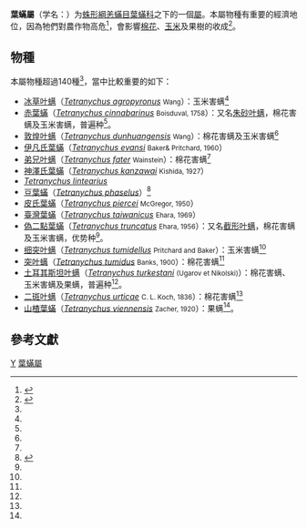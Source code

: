 {{Automatic taxobox
| taxon = Tetranychus
| image = Tetranychus-urticae.jpg
| image_caption = ''[[Tetranychus_urticae|Tetranychus urticae]]''
| authority = Dufour, 1832
| subdivision_ranks = [[種_(生物)|種]]
| subdivision = [[#物種|見內文]]
}}
'''葉蟎屬'''（学名：{{lang|la|'''''Tetranychus'''''}}）为[[蛛形綱|蛛形綱]][[恙蟎目|恙蟎目]][[葉蟎科|葉蟎科]]之下的一個[[屬_(生物)|屬]]。本屬物種有重要的經濟地位，因為牠們對農作物高危<ref name="Walter">{{cite web |url=http://keys.lucidcentral.org/keys/v3/mites/Invasive_Mite_Identification/key/Tetranychinae/Media/Html/Tetranychus.htm |title=''Tetranychus'' |work=Invasive Mite Identification: Tools for Quarantine and Plant Protection |first=David Evans |last=Walter |date=2006-09-15 |accessdate=2011-06-03 |language=en |archive-date=2012-02-20 |archive-url=https://web.archive.org/web/20120220091244/http://keys.lucidcentral.org/keys/v3/mites/Invasive_Mite_Identification/key/Tetranychinae/Media/Html/Tetranychus.htm |dead-url=no }}</ref>，會影響[[棉花|棉花]]、[[玉米|玉米]]及果樹的收成<ref name="xinjiang">{{cite journal |url=http://www.0x94.com/doc/0MN1cCA5NE4hM5I5U.html |journal=新疆植保学会2012年学术年会 |title=新疆螨类研究进展 |author=[[张建萍|张建萍]] |date=2012-04-07 |accessdate=2016-01-18 |language=zh-hans |location=[[新疆|新疆]][[烏魯木齊|烏魯木齊]] |deadurl=yes |archiveurl=https://web.archive.org/web/20160125231916/http://www.0x94.com/doc/0MN1cCA5NE4hM5I5U.html |archivedate=2016-01-25 }}</ref>。

==物種==
本屬物種超過140種<ref name="Walter"/>，當中比較重要的如下：
*[[冰草叶螨|冰草叶螨]]（''[[Tetranychus_agropyronus|Tetranychus agropyronus]]'' <small>Wang</small>）：玉米害螨<ref name="xinjiang" />
*[[赤葉蟎|赤葉蟎]]（''[[Tetranychus_cinnabarinus|Tetranychus cinnabarinus]]'' <small>Boisduval, 1758</small>）：又名[[朱砂叶螨|朱砂叶螨]]，棉花害螨及玉米害螨，普遍种<ref name="xinjiang" />。
*[[敦煌叶螨|敦煌叶螨]]（''[[Tetranychus_dunhuangensis|Tetranychus dunhuangensis]]'' <small>Wang</small>）：棉花害螨及玉米害螨<ref name="xinjiang" />
*[[伊凡氏葉蟎|伊凡氏葉蟎]]（''[[Tetranychus_evansi|Tetranychus evansi]]'' <small>Baker& Pritchard, 1960</small>）
*[[弟兄叶螨|弟兄叶螨]]（''[[Tetranychus_fater|Tetranychus fater]]'' <small>Wainstein</small>）：棉花害螨<ref name="xinjiang" />
*[[神澤氏葉蟎|神澤氏葉蟎]]（''[[Tetranychus_kanzawai|Tetranychus kanzawai]]'' <small>Kishida, 1927</small>）
*''[[Tetranychus_lintearius|Tetranychus lintearius]]''
*[[豆葉蟎|豆葉蟎]]（''[[Tetranychus_phaselus|Tetranychus phaselus]]''）<ref name="acta">{{cite journal |url=http://www.insect.org.cn/CN/abstract/abstract13949.shtml |author1=[[张艳凯|张艳凯]] |author2=[[孙兵|孙兵]] |author3=[[洪晓月|洪晓月]] |journal=[[昆蟲學報|昆蟲學報]]（acta entomologica sinica） |issn=0454-6296 |title=Wolbachia在山楂双叶螨中的感染及对寄主生殖的影响 |year=2014 |volume=57 |issue=8 |pages=914-920 |language=zh-hans |author= |access-date=2016-01-23 |archive-url=https://web.archive.org/web/20160129004729/http://www.insect.org.cn/CN/abstract/abstract13949.shtml |archive-date=2016-01-29 |dead-url=yes }}</ref>
*[[皮氏葉蟎|皮氏葉蟎]]（''[[Tetranychus_piercei|Tetranychus piercei]]'' <small>McGregor, 1950</small>）
*[[臺灣葉蟎|臺灣葉蟎]]（''[[Tetranychus_taiwanicus|Tetranychus taiwanicus]]'' <small>Ehara, 1969</small>）
*[[偽二點葉蟎|偽二點葉蟎]]（''[[Tetranychus_truncatus|Tetranychus truncatus]]'' <small>Ehara, 1956</small>）：又名[[截形叶螨|截形叶螨]]，棉花害螨及玉米害螨，优势种<ref name="xinjiang" />。
*[[细突叶螨|细突叶螨]]（''[[Tetranychus_tumidellus|Tetranychus tumidellus]]'' <small>Pritchard and Baker</small>）：玉米害螨<ref name="xinjiang" />
*[[突叶螨|突叶螨]]（''[[Tetranychus_tumidus|Tetranychus tumidus]]'' <small>Banks, 1900</small>）：棉花害螨<ref name="xinjiang" />
*[[土耳其斯坦叶螨|土耳其斯坦叶螨]]（''[[Tetranychus_turkestani|Tetranychus turkestani]]'' <small>(Ugarov et Nikolski)</small>）：棉花害螨、玉米害螨及果螨，普遍种<ref name="xinjiang" />。
*[[二斑叶螨|二斑叶螨]]（''[[Tetranychus_urticae|Tetranychus urticae]]'' <small>C. L. Koch, 1836</small>）：棉花害螨<ref name="xinjiang" />
*[[山楂葉蟎|山楂葉蟎]]（''[[Tetranychus_viennensis|Tetranychus viennensis]]'' <small>Zacher, 1920</small>）：果螨<ref name="xinjiang" />。

==參考文獻==
{{reflist}}

{{Taxonbar}}
[[Category:1832年描述的动物|Y]]
[[Category:葉蟎屬|]]